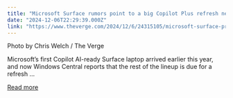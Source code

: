 ```yaml
---
title: "Microsoft Surface rumors point to a big Copilot Plus refresh next year"
date: "2024-12-06T22:29:39.000Z"
link: "https://www.theverge.com/2024/12/6/24315105/microsoft-surface-pro-laptop-intel-lunar-lake-rumors"
---
```


Photo by Chris Welch / The Verge
    

  
Microsoft’s first Copilot AI-ready Surface laptop arrived earlier this year, and now Windows Central reports that the rest of the lineup is due for a refresh ...

[Read more](https://www.theverge.com/2024/12/6/24315105/microsoft-surface-pro-laptop-intel-lunar-lake-rumors)
